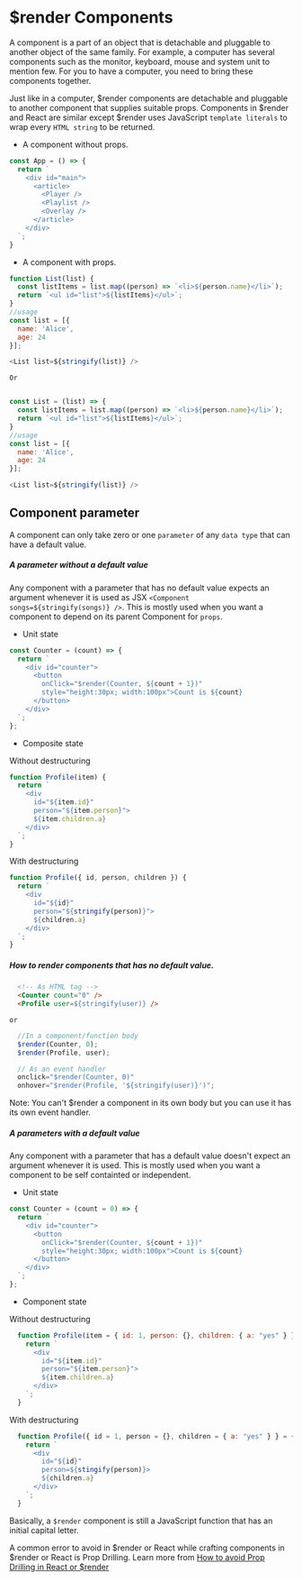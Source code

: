 # $render Components

A component is a part of an object that is detachable and pluggable to another object of the same family. For example, a computer has several components such as the monitor, keyboard, mouse and system unit to mention few. For you to have a computer, you need to bring these components together.

Just like in a computer, $render components are detachable and pluggable to another component that supplies suitable props. Components in $render and React are similar except $render uses JavaScript  `template literals` to wrap every `HTML string` to be returned.

* A component without props.

```js filename="app.js" copy
const App = () => {
  return `
    <div id="main">
      <article>
        <Player />
        <Playlist />
        <Overlay />
      </article>
    </div>
  `;
}
```

* A component with props.

```js filename="list.js" {2} copy
function List(list) {
  const listItems = list.map((person) => `<li>${person.name}</li>`);
  return `<ul id="list">${listItems}</ul>`;
}
//usage
const list = [{
  name: 'Alice',
  age: 24
}];

<List list=${stringify(list)} />
```

`Or`

```js filename="list.js" {2} copy

const List = (list) => {
  const listItems = list.map((person) => `<li>${person.name}</li>`);
  return `<ul id="list">${listItems}</ul>`;
}
//usage
const list = [{
  name: 'Alice',
  age: 24
}];

<List list=${stringify(list)} />
```

## Component parameter

A component can only take zero or one `parameter` of any `data type` that can have a default value.

##### A parameter without a default value

Any component with a parameter that has no default value expects an argument whenever it is used as JSX `<Component songs=${stringify(songs)} />`. This is mostly used when you want a component to depend on its parent Component for `props`.

* Unit state

```js filename="counter.js" {5} copy
const Counter = (count) => {
  return `
    <div id="counter">
      <button 
        onClick="$render(Counter, ${count + 1})" 
        style="height:30px; width:100px">Count is ${count}
      </button>
    </div>
  `;
};
```

* Composite state

Without destructuring

```js
function Profile(item) {
  return `
    <div 
      id="${item.id}" 
      person="${item.person}"> 
      ${item.children.a} 
    </div>
  `;
}
```

With destructuring

```js
function Profile({ id, person, children }) {
  return `
    <div 
      id="${id}" 
      person="${stringify(person)}"> 
      ${children.a} 
    </div>
  `;
}
```

##### How to render components that has no default value.

```html copy
  <!-- As HTML tag -->
  <Counter count="0" /> 
  <Profile user=${stringify(user)} />
```
`or`

```js copy
  //In a component/function body
  $render(Counter, 0); 
  $render(Profile, user);

  // As an event handler
  onclick="$render(Counter, 0)"
  onhover="$render(Profile, '${stringify(user)}')";
```

<Callout type="info" emoji="ℹ️">
  Note: You can't $render a component in its own body but you can use it has its own event handler.
</Callout>

##### A parameters with a default value

Any component with a parameter that has a default value doesn't expect an argument whenever it is used. This is mostly used when you want a component to be self containted or independent.

* Unit state

```js filename="counter.js" {5} copy
const Counter = (count = 0) => {
  return `
    <div id="counter">
      <button 
        onClick="$render(Counter, ${count + 1})" 
        style="height:30px; width:100px">Count is ${count}
      </button>
    </div>
  `;
};
```

* Component state

Without destructuring

```js filename="profile.js" {1} copy
  function Profile(item = { id: 1, person: {}, children: { a: "yes" } }) {
    return `
      <div 
        id="${item.id}" 
        person="${item.person}"> 
        ${item.children.a} 
      </div>
    `;
  }
```

With destructuring

```js filename="profile.js" {1} copy
  function Profile({ id = 1, person = {}, children = { a: "yes" } } = {}) {
    return `
      <div 
        id="${id}" 
        person=${stingify(person)}> 
        ${children.a} 
      </div>
    `;
  }
```

Basically, a `$render` component is still a JavaScript function that has an initial capital letter.

A common error to avoid in $render or React while crafting components in $render or React is Prop Drilling. Learn more from [How to avoid Prop Drilling in React or $render](https://www.freecodecamp.org/news/avoid-prop-drilling-in-react/)


